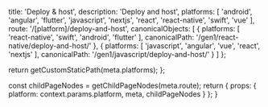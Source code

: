 
  title: 'Deploy & host',
  description: 'Deploy and host',
  platforms: [
    'android',
    'angular',
    'flutter',
    'javascript',
    'nextjs',
    'react',
    'react-native',
    'swift',
    'vue'
  ],
  route: '/[platform]/deploy-and-host',
  canonicalObjects: [
    {
      platforms: [
        'react-native',
        'swift',
        'android',
        'flutter'
      ],
      canonicalPath: '/gen1/react-native/deploy-and-host/'
    },
    {
      platforms: [
        'javascript',
        'angular',
        'vue',
        'react',
        'nextjs'
      ],
      canonicalPath: '/gen1/javascript/deploy-and-host/'
    }
  ]
};

  return getCustomStaticPath(meta.platforms);
};

  const childPageNodes = getChildPageNodes(meta.route);
  return {
    props: {
      platform: context.params.platform,
      meta,
      childPageNodes
    }
  };
}

<Overview childPageNodes={props.childPageNodes} />
